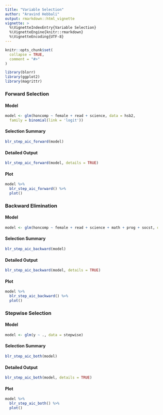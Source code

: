 ```yaml
---
title: "Variable Selection"
author: "Aravind Hebbali"
output: rmarkdown::html_vignette
vignette: >
  %\VignetteIndexEntry{Variable Selection}
  %\VignetteEngine{knitr::rmarkdown}
  %\VignetteEncoding{UTF-8}
---
```


```r
knitr::opts_chunk$set(
  collapse = TRUE,
  comment = "#>"
)
```

```r
library(blorr)
library(ggplot2)
library(magrittr)
```

### Forward Selection

#### Model

```r
model <- glm(honcomp ~ female + read + science, data = hsb2,
  family = binomial(link = 'logit'))
```

#### Selection Summary

```r
blr_step_aic_forward(model)
```

#### Detailed Output

```r
blr_step_aic_forward(model, details = TRUE)
```

#### Plot

```r
model %>%
  blr_step_aic_forward() %>%
  plot()
```

### Backward Elimination

#### Model

```r
model <- glm(honcomp ~ female + read + science + math + prog + socst, data = hsb2, family = binomial(link = 'logit'))
```

#### Selection Summary

```r
blr_step_aic_backward(model)
```

#### Detailed Output

```r
blr_step_aic_backward(model, details = TRUE)
```

#### Plot

```r
model %>%
  blr_step_aic_backward() %>%
  plot()
```

### Stepwise Selection

#### Model

```r
model <- glm(y ~ ., data = stepwise)
```

#### Selection Summary

```r
blr_step_aic_both(model)
```

#### Detailed Output

```r
blr_step_aic_both(model, details = TRUE)
```

#### Plot

```r
model %>%
  blr_step_aic_both() %>%
  plot()
```

